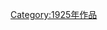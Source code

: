 {{Buildings and structures completed in year|20|19|1925}}


[[Category:1925年作品|Category:1925年作品]]
{{Commons category|Built in 1925}}
